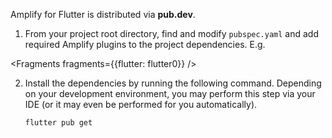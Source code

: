 Amplify for Flutter is distributed via **pub.dev**.

1. From your project root directory, find and modify `pubspec.yaml` and add required Amplify plugins to the project dependencies. E.g.


<Fragments fragments={{flutter: flutter0}} />

2. Install the dependencies by running the following command. Depending on your development environment, you may perform this step via your IDE (or it may even be performed for you automatically).

   ```bash
   flutter pub get
   ```
